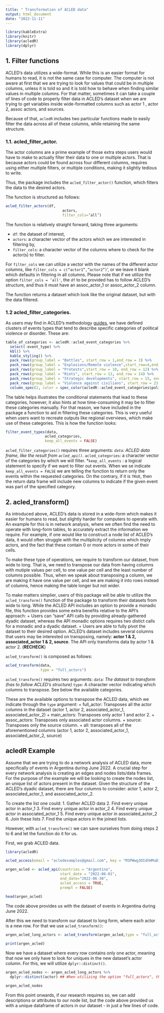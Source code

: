 ```yaml
---
title: " Transformation of ACLED data"
output: html_document
date: "2022-11-11"
---
```


```r
library(kableExtra)
library(knitr)
library(acledR)
library(dplyr)
```


## 1. Filter functions

ACLED’s data utilizes a wide-format. While this is an easier format for humans to read, it is not the same case for computer. The computer is not aware at first that we are trying to look for values that could be in multiple columns, unless it is told so and it is told how to behave when finding similar values in multiple columns. For that matter, sometimes it can take a couple of lines of code to properly filter data in ACLED's dataset when we are trying to get variables inside wide-formatted columns such as actor 1 , actor 2, assoc actors, and sources.

Because of that, `acledR` includes two particular functions made to easily filter the data across all of these columns, while retaining the same structure. 

### 1.1. acled_filter_actor. 

The actor columns are a prime example of those extra steps users would have to make to actually filter their data to one or multiple actors. That is because actors could be found across four different columns, requires using either multiple filters, or multiple conditions, making it slightly tedious to write. 

Thus, the package includes the `acled_filter_actor()` function, which filters the data to the desired actors. 

The function is structured as follows:

```r

acled_filter_actors(df,
		    	          actors, 
			              filter_cols=‘all’)

```

The function is relatively straight forward, taking three arguments: 

* `df`: the dataset of interest, 
* `actors`: a character vector of the actors which we are interested in filtering by,
* `filter_cols`: a character vector of the columns where to check for the actor(s) to filter. 

For `filter_cols` we can utilize a vector with the names of the different actor columns, like `filter_cols = c(“actor1”,”actor2”)`’, or we leave it blank which defaults in filtering in all columns. Please note that if we utilize the option `filter_cols = ‘all'`,  the `df` to be provided has to follow ACLED’s structure, and thus it must have an assoc_actor_1 or assoc_actor_2 column.

The function returns a dataset which look like the original dataset, but with the data filtered. 

### 1.2 acled_filter_categories.

As users may find in ACLED’s methodology [guides](https://acleddata.com/download/2827/), we have defined clusters of events types that tend to describe specific categories of political violence or disorder. These are:


```r

table_of_categories <- acledR::acled_event_categories %>%
  select(-event_type) %>%
  kbl() %>%
  kable_styling() %>%
  pack_rows(group_label = "Battles", start_row = 1,end_row = 3) %>%
  pack_rows(group_label = "Explosions/Remote violence",start_row=4,end_row = 9) %>%
  pack_rows(group_label = "Protests",start_row = 10, end_row = 12) %>%
  pack_rows(group_label = "Riots", start_row = 13, end_row = 14) %>%
  pack_rows(group_label = "Strategic developments", start_row = 15, end_row = 22) %>%
  pack_rows(group_label = "Violence against civilians", start_row = 23, end_row = 25) %>%
  column_spec(2, color = spec_color(acledR::acled_event_categories$political_violence))

```

The table helps illustrates the conditional statements that lead to these categories, however, it also hints at how time-consuming it may be to filter these categories manually. For that reason, we have included in the package a function to aid in filtering these categories. This is very useful when users want to recreate outputs like regional overviews, which make use of these categories. This is how the function looks:

``` r
filter_event_types(data,
                  acled_categories,
                  keep_all_events = FALSE)
```

`acled_filter_categories()` requires three arguments:
*`data`: ACLED data frame, like the result from `acled_api()`.
*`acled_categories`: a character vector of the categories by which we will filter.
*`keep_all_events` : a logical statement to specify if we want to filter out events. When we se indicate `keep_all_events = FALSE` we are telling the function to return only the events within the requested categories. On the contrary, if it is `TRUE`, then the return data frame will include new columns to indicate if the given event was part of the specified category. 


## 2. acled_transform()

As introduced above, ACLED's data is stored in a wide-form which makes it easier for humans to read, but slightly harder for computers to operate with. An example for this is in network analysis, where we often find the need to operate with long-form tables, to accurately extract the information we require. For example, if one would like to construct a node list of ACLED's data, it would often struggle with the multiplicity of columns which imply actors, and the fact that these contain 0 or more actors in some of their cells. 

To make these type of operations, we require to transform our dataset, from wide to long. That is, we need to transpose our data from having columns with mutiple values per cell, to one value per cell and the least number of columns possible. Thus, when we speak about transposing a column, we are making it have one value per cell, and we are making it into rows instead of columns, hence making the table longer but not wider. 

To make matters simplier, users of this package will be able to utilize the `acled_transform()` function of the package to transform their datasets from wide to long. While the ACLED API includes an option to provide a monadic file, this function provides some extra benefits relative to the API's approach:
  + Users can "save" API calls by providing already-gathered dyadic dataset, whereas the API monadic options requires two distict calls for a monadic and a dyadic dataset. 
  + Users are able to fully pivot the dataset to their desired option. ACLED's dataset includes several columns that users may be interested on transposing, namely: **actor 1 & 2, associated_actor 1 & 2, source**. The API only transforms data by actor 1 & actor 2. (**RECHECK**)

`acled_transform()` is composed as follows:

```r

acled_transform(data, 
                type = "full_actors") 

```

`acled_transform()` requires two arguments:
*`data`: The dataset to transform (has to follow ACLED's structure)
*`type`: A character vector indicating which columns to transpose. See below the available categories. 

These are the available options to transpose the ACLED data, which we indicate through the `type` argument:
  + full_actor: Transposes all the actor columns in the dataset (actor 1, actor 2, associated_actor_1, associated_actor_2)
  + main_actors: Transposes only actor 1 and actor 2. 
  + assoc_actors: Transposes only associated actor columns. 
  + source: Transposes only the source column. 
  + all: transposes all of the aforementioned columns (actor 1, actor 2, associated_actor_1, associated_actor_2, source)


## acledR Example

Assume that we are trying to do a network analysis of ACLED data, more specifically of events in Argentina during June 2022. A crucial step for every network analysis is creating an edges and nodes lists/data frames. For the purpose of the example we will be looking to create the nodes list, an unique list of actors present in the dataset. Given the structure of the ACLED's dyadic dataset, there are four columns to consider: actor 1, actor 2, associated_actor_1, and associated_actor_2. 

To create the list one could:
 1. Gather ACLED data
 2. Find every unique actor in actor_1
 3. Find every unique actor in actor_2
 4. Find every unique actor in associated_actor_1
 5. Find every unique actor in associated_actor_2
 6. Join these lists
 7.  Find the unique actors in the joined lists. 

However, with `acled_transform()` we can save ourselves from doing steps 2 to 6 and let the function do it for us. 

First, we grab ACLED data. 

```r
library(acledR)

acled_access(email = "acledexamples@gmail.com", key = "M3PWwg3DIdhHMuDiilp5") #  This is an example, you will need to input your credentials.

argen_acled <- acled_api(countries = "Argentina",
                         start_date = "2022-06-01",
                         end_date="2022-06-30", 
                         acled_access = TRUE,
                         prompt = FALSE)

head(argen_acled)

```

The code above provides us with the dataset of events in Argentina during June 2022. 

After this we need to transform our dataset to long form, where each actor is a new row. For that we use `acled_transform()`:

```r

argen_acled_long_actors <- acled_transform(argen_acled,type = "full_actors")
  
print(argen_acled)
```

Now we have a dataset where every row contains only one actor, meaning that now we only have to look for uniques in the new dataset's actor column. For this, we will utilize `dplyr::distinct()`. 

```r

argen_acled_nodes <- argen_acled_long_actors %>%
  dplyr::distinct(actor) ## When utilizing the option "full_actors", the actors will be stored in the column named "actor"

argen_acled_nodes 

```

From this point onwards, if our research requires so, we can add descriptions or attributes to our node list, but the code above provided us with a unique dataframe of actors in our dataset - in just a few lines of code. 

